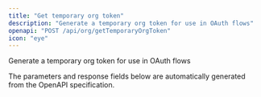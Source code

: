 ```yaml
---
title: "Get temporary org token"
description: "Generate a temporary org token for use in OAuth flows"
openapi: "POST /api/org/getTemporaryOrgToken"
icon: "eye"
---
```


Generate a temporary org token for use in OAuth flows

<Note>
The parameters and response fields below are automatically generated from the OpenAPI specification.
</Note>
